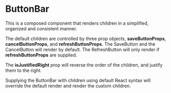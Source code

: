 
<Meta title="Experimental/ButtonBar/ButtonBar" />

# ButtonBar

This is a composed component that renders children in a simplified, organized and consistent manner.

The default children are controlled by three prop objects, **saveButtonProps**, **cancelButtonProps**, and **refreshButtonProps**. The SaveButton and the CancelButton will render by default. The RefreshButton will only render if **refreshButtonProps** are supplied.

The **isJustifiedRight** prop will reverse the order of the children, and justify them to the right.

Supplying the ButtonBar with children using default React syntax will override the default render and render the custom children.
